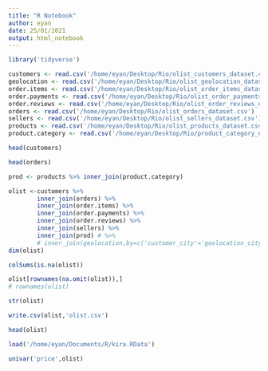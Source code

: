 ```yaml
---
title: "R Notebook"
author: eyan
date: 25/01/2021
output: html_notebook
---
```

```r
library('tidyverse')
```
```r
customers <- read.csv('/home/eyan/Desktop/Rio/olist_customers_dataset.csv')
geolocation <- read.csv('/home/eyan/Desktop/Rio/olist_geolocation_dataset.csv')
order.items <- read.csv('/home/eyan/Desktop/Rio/olist_order_items_dataset.csv')
order.payments <- read.csv('/home/eyan/Desktop/Rio/olist_order_payments_dataset.csv')
order.reviews <- read.csv('/home/eyan/Desktop/Rio/olist_order_reviews_dataset.csv')
orders <- read.csv('/home/eyan/Desktop/Rio/olist_orders_dataset.csv')
sellers <- read.csv('/home/eyan/Desktop/Rio/olist_sellers_dataset.csv')
products <- read.csv('/home/eyan/Desktop/Rio/olist_products_dataset.csv')
product.category <- read.csv('/home/eyan/Desktop/Rio/product_category_name_translation.csv')
```
```r
head(customers)
```
```r
head(orders)
```
```r
prod <- products %>% inner_join(product.category)

olist <-customers %>%
        inner_join(orders) %>%
        inner_join(order.items) %>%
        inner_join(order.payments) %>%
        inner_join(order.reviews) %>%
        inner_join(sellers) %>%
        inner_join(prod) # %>%
        # inner_join(geolocation,by=c('customer_city'='geolocation_city'))
dim(olist)
```
```r
colSums(is.na(olist))
```
```r
olist[rownames(na.omit(olist)),]
# rownames(olist)
```
```r
str(olist)
```
```r
write.csv(olist,'olist.csv')
```
```r
head(olist)
```
```r
load('/home/eyan/Documents/R/kira.RData')
```
```r
univar('price',olist)
```
